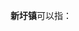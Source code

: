 '''新圩镇'''可以指：
{{PRC admin/disambig|35/02/13/103/000|35/06/29/103/000|36/08/03/102/000|43/11/27/105/000|43/11/28/104/000|44/12/26/101/000|44/13/03/103/000|44/14/81/111/000|44/17/21/107/000|44/51/22/114/000|45/01/26/105/000|45/03/27/204|45/04/23/102/000|45/07/21/101/000|45/09/81/106/000}}
{{disambig|cat=三字中国镇名消歧义}}